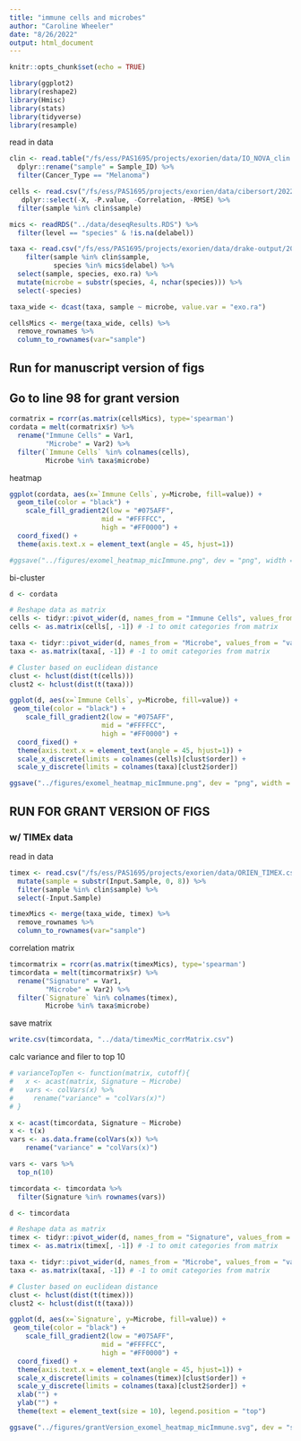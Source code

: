 ```yaml
---
title: "immune cells and microbes"
author: "Caroline Wheeler"
date: "8/26/2022"
output: html_document
---
```


```r
knitr::opts_chunk$set(echo = TRUE)

library(ggplot2)
library(reshape2)
library(Hmisc)
library(stats)
library(tidyverse)
library(resample)
```

read in data
```r
clin <- read.table("/fs/ess/PAS1695/projects/exorien/data/IO_NOVA_clin.txt", header = TRUE) %>%
  dplyr::rename("sample" = Sample_ID) %>%
  filter(Cancer_Type == "Melanoma")

cells <- read.csv("/fs/ess/PAS1695/projects/exorien/data/cibersort/2022-03-16_immunecell_composition.csv") %>%
   dplyr::select(-X, -P.value, -Correlation, -RMSE) %>%
  filter(sample %in% clin$sample)

mics <- readRDS("../data/deseqResults.RDS") %>%
  filter(level == "species" & !is.na(delabel))

taxa <- read.csv("/fs/ess/PAS1695/projects/exorien/data/drake-output/2022-03-16/2022-03-16_RA-with-taxonomy.csv") %>%
    filter(sample %in% clin$sample,
           species %in% mics$delabel) %>%
  select(sample, species, exo.ra) %>%
  mutate(microbe = substr(species, 4, nchar(species))) %>%
  select(-species)

taxa_wide <- dcast(taxa, sample ~ microbe, value.var = "exo.ra")

cellsMics <- merge(taxa_wide, cells) %>%
  remove_rownames %>% 
  column_to_rownames(var="sample")

```

## Run for manuscript version of figs ###
## Go to line 98 for grant version ##

```r
cormatrix = rcorr(as.matrix(cellsMics), type='spearman')
cordata = melt(cormatrix$r) %>%
  rename("Immune Cells" = Var1,
         "Microbe" = Var2) %>%
  filter(`Immune Cells` %in% colnames(cells),
         Microbe %in% taxa$microbe)
```

heatmap
```r
ggplot(cordata, aes(x=`Immune Cells`, y=Microbe, fill=value)) + 
  geom_tile(color = "black") +
    scale_fill_gradient2(low = "#075AFF",
                       mid = "#FFFFCC",
                       high = "#FF0000") +
  coord_fixed() +
  theme(axis.text.x = element_text(angle = 45, hjust=1))

#ggsave("../figures/exomel_heatmap_micImmune.png", dev = "png", width = 8, height = 6, dpi = 600)
```
bi-cluster
```r
d <- cordata

# Reshape data as matrix
cells <- tidyr::pivot_wider(d, names_from = "Immune Cells", values_from = "value")
cells <- as.matrix(cells[, -1]) # -1 to omit categories from matrix

taxa <- tidyr::pivot_wider(d, names_from = "Microbe", values_from = "value")
taxa <- as.matrix(taxa[, -1]) # -1 to omit categories from matrix

# Cluster based on euclidean distance
clust <- hclust(dist(t(cells)))
clust2 <- hclust(dist(t(taxa)))

ggplot(d, aes(x=`Immune Cells`, y=Microbe, fill=value)) +
 geom_tile(color = "black") +
    scale_fill_gradient2(low = "#075AFF",
                       mid = "#FFFFCC",
                       high = "#FF0000") +
  coord_fixed() +
  theme(axis.text.x = element_text(angle = 45, hjust=1)) + 
  scale_x_discrete(limits = colnames(cells)[clust$order]) +
  scale_y_discrete(limits = colnames(taxa)[clust2$order])

ggsave("../figures/exomel_heatmap_micImmune.png", dev = "png", width = 8, height = 6, dpi = 600)
```

## RUN FOR GRANT VERSION OF FIGS ##
### w/ TIMEx data

read in data
```r
timex <- read.csv("/fs/ess/PAS1695/projects/exorien/data/ORIEN_TIMEX.csv") %>%
  mutate(sample = substr(Input.Sample, 0, 8)) %>%
  filter(sample %in% clin$sample) %>%
  select(-Input.Sample)

timexMics <- merge(taxa_wide, timex) %>%
  remove_rownames %>% 
  column_to_rownames(var="sample")
```

correlation matrix
```r
timcormatrix = rcorr(as.matrix(timexMics), type='spearman')
timcordata = melt(timcormatrix$r) %>%
  rename("Signature" = Var1,
         "Microbe" = Var2) %>%
  filter(`Signature` %in% colnames(timex),
         Microbe %in% taxa$microbe)
```

save matrix
```r
write.csv(timcordata, "../data/timexMic_corrMatrix.csv")
```

calc variance and filer to top 10
```r
# varianceTopTen <- function(matrix, cutoff){
#   x <- acast(matrix, Signature ~ Microbe)
#   vars <- colVars(x) %>%
#     rename("variance" = "colVars(x)") 
# }

x <- acast(timcordata, Signature ~ Microbe)
x <- t(x)
vars <- as.data.frame(colVars(x)) %>%
    rename("variance" = "colVars(x)") 

vars <- vars %>%
  top_n(10)

timcordata <- timcordata %>%
  filter(Signature %in% rownames(vars))
```

```r
d <- timcordata

# Reshape data as matrix
timex <- tidyr::pivot_wider(d, names_from = "Signature", values_from = "value")
timex <- as.matrix(timex[, -1]) # -1 to omit categories from matrix

taxa <- tidyr::pivot_wider(d, names_from = "Microbe", values_from = "value")
taxa <- as.matrix(taxa[, -1]) # -1 to omit categories from matrix

# Cluster based on euclidean distance
clust <- hclust(dist(t(timex)))
clust2 <- hclust(dist(t(taxa)))

ggplot(d, aes(x=`Signature`, y=Microbe, fill=value)) +
 geom_tile(color = "black") +
    scale_fill_gradient2(low = "#075AFF",
                       mid = "#FFFFCC",
                       high = "#FF0000") +
  coord_fixed() +
  theme(axis.text.x = element_text(angle = 45, hjust=1)) + 
  scale_x_discrete(limits = colnames(timex)[clust$order]) +
  scale_y_discrete(limits = colnames(taxa)[clust2$order]) +
  xlab("") +
  ylab("") + 
  theme(text = element_text(size = 10), legend.position = "top") 

ggsave("../figures/grantVersion_exomel_heatmap_micImmune.svg", dev = "svg", width = 4, height = 6, dpi = 600)

```




